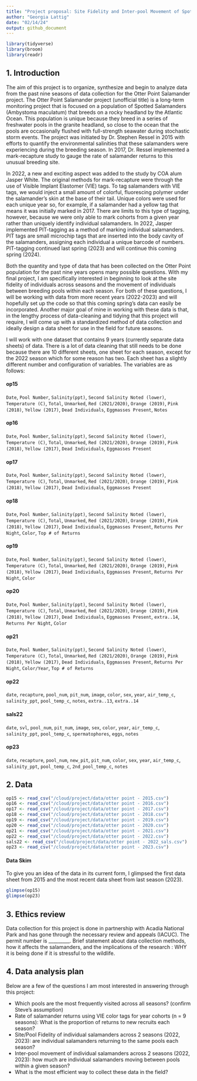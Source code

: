```yaml
---
title: "Project proposal: Site Fidelity and Inter-pool Movement of Spotted Salamanders by the Sea"
author: "Georgia Lattig"
date: "02/14/24"
output: github_document
---
```


```r
library(tidyverse)
library(broom)
library(readr)
```

## 1. Introduction

The aim of this project is to organize, synthesize and begin to analyze data from the past nine seasons of data collection for the Otter Point Salamander project. The Otter Point Salamander project (unofficial title) is a long-term monitoring project that is focused on a population of Spotted Salamanders (Ambystoma maculatum) that breeds on a rocky headland by the Atlantic Ocean. This population is unique because they breed in a series of freshwater pools in the granite headland, so close to the ocean that the pools are occasionally flushed with full-strength seawater during stochastic storm events. The project was initiated by Dr. Stephen Ressel in 2015 with efforts to quantify the environmental salinities that these salamanders were experiencing during the breeding season. In 2017, Dr. Ressel implemented a mark-recapture study to gauge the rate of salamander returns to this unusual breeding site. 

In 2022, a new and exciting aspect was added to the study by COA alum Jasper White. The original methods for mark-recapture were through the use of Visible Implant Elastomer (VIE) tags. To tag salamanders with VIE tags, we would inject a small amount of colorful, fluorescing polymer under the salamander's skin at the base of their tail. Unique colors were used for each unique year so, for example, if a salamander had a yellow tag that means it was initially marked in 2017. There are limits to this type of tagging, however, because we were only able to mark cohorts from a given year rather than uniquely identify individual salamanders. In 2022, Jasper implemented PIT-tagging as a method of marking individual salamanders. PIT tags are small microchip tags that are inserted into the body cavity of the salamanders, assigning each individual a unique barcode of numbers. PIT-tagging continued last spring (2023) and will continue this coming spring (2024). 

Both the quantity and type of data that has been collected on the Otter Point population for the past nine years opens many possible questions. With my final project, I am specifically interested in beginning to look at the site fidelity of individuals across seasons and the movement of individuals between breeding pools within each season. For both of these questions, I will be working with data from more recent years (2022-2023) and will hopefully set up the code so that this coming spring's data can easily be incorporated. Another major goal of mine in working with these data is that, in the lengthy process of data-cleaning and tidying that this project will require, I will come up with a standardized method of data collection and ideally design a data sheet for use in the field for future seasons.


I will work with one dataset that contains 9 years (currently separate data sheets) of data. There is a lot of data cleaning that still needs to be done because there are 10 different sheets, one sheet for each season, except for the 2022 season which for some reason has two. Each sheet has a slightly different number and configuration of variables. The variables are as follows:

#### op15
`Date`, `Pool Number`, `Salinity(ppt)`, `Second Salinity Noted (lower)`, `Temperature (C)`, `Total`, `Unmarked`, `Red (2021/2020)`, `Orange (2019)`, `Pink (2018)`, `Yellow (2017)`, `Dead Individuals`, `Eggmasses Present`, `Notes`

#### op16
`Date`, `Pool Number`, `Salinity(ppt)`, `Second Salinity Noted (lower)`, `Temperature (C)`, `Total`, `Unmarked`, `Red (2021/2020)`, `Orange (2019)`, `Pink (2018)`, `Yellow (2017)`, `Dead Individuals`, `Eggmasses Present`

#### op17
`Date`, `Pool Number`, `Salinity(ppt)`, `Second Salinity Noted (lower)`, `Temperature (C)`, `Total`, `Unmarked`, `Red (2021/2020)`, `Orange (2019)`, `Pink (2018)`, `Yellow (2017)`, `Dead Individuals`, `Eggmasses Present`

#### op18
`Date`, `Pool Number`, `Salinity(ppt)`, `Second Salinity Noted (lower)`, `Temperature (C)`, `Total`, `Unmarked`, `Red (2021/2020)`, `Orange (2019)`, `Pink (2018)`, `Yellow (2017)`, `Dead Individuals`, `Eggmasses Present`, `Returns Per Night`, `Color`, `Top # of Returns`

#### op19
`Date`, `Pool Number`, `Salinity(ppt)`, `Second Salinity Noted (lower)`, `Temperature (C)`, `Total`, `Unmarked`, `Red (2021/2020)`, `Orange (2019)`, `Pink (2018)`, `Yellow (2017)`, `Dead Individuals`, `Eggmasses Present`, `Returns Per Night`, `Color`

#### op20
`Date`, `Pool Number`, `Salinity(ppt)`, `Second Salinity Noted (lower)`, `Temperature (C)`, `Total`, `Unmarked`, `Red (2021/2020)`, `Orange (2019)`, `Pink (2018)`, `Yellow (2017)`, `Dead Individuals`, `Eggmasses Present`, `extra..14`, `Returns Per Night`, `Color`

#### op21
`Date`, `Pool Number`, `Salinity(ppt)`, `Second Salinity Noted (lower)`, `Temperature (C)`, `Total`, `Unmarked`, `Red (2021/2020)`, `Orange (2019)`, `Pink (2018)`, `Yellow (2017)`, `Dead Individuals`, `Eggmasses Present`, `Returns Per Night`, `Color/Year`, `Top # of Returns`

#### op22
`date`, `recapture`, `pool_num`, `pit_num`, `image`, `color`, `sex`, `year`, `air_temp_c`, `salinity_ppt`, `pool_temp_c`, `notes`, `extra..13`, `extra..14`

#### sals22
`date`, `svl`, `pool_num`, `pit_num`, `image`, `sex`, `color`, `year`, `air_temp_c`, `salinity_ppt`, `pool_temp_c`, `spermatophores`, `eggs`, `notes`

#### op23 
`date`, `recapture`, `pool_num`, `new_pit`, `pit_num`, `color`, `sex`, `year`, `air_temp_c`, `salinity_ppt`, `pool_temp_c`, `2nd_pool_temp_c`, `notes`


## 2. Data

```r
op15 <- read_csv("/cloud/project/data/otter point - 2015.csv")
op16 <- read_csv("/cloud/project/data/otter point - 2016.csv")
op17 <- read_csv("/cloud/project/data/otter point - 2017.csv")
op18 <- read_csv("/cloud/project/data/otter point - 2018.csv")
op19 <- read_csv("/cloud/project/data/otter point - 2019.csv")
op20 <- read_csv("/cloud/project/data/otter point - 2020.csv")
op21 <- read_csv("/cloud/project/data/otter point - 2021.csv")
op22 <- read_csv("/cloud/project/data/otter point - 2022.csv")
sals22 <- read_csv("/cloud/project/data/otter point - 2022_sals.csv")
op23 <- read_csv("/cloud/project/data/otter point - 2023.csv")
```

#### Data Skim

To give you an idea of the data in its current form, I glimpsed the first data sheet from 2015 and the most recent data sheet from last season (2023).

```r
glimpse(op15)
glimpse(op23)
```

## 3. Ethics review

Data collection for this project is done in partnership with Acadia National Park and has gone through the necessary review and appeals (IACUC). The permit number is _________. Brief statement about data collection methods, how it affects the salamanders, and the implications of the research : WHY it is being done if it is stressful to the wildlife.

## 4. Data analysis plan

Below are a few of the questions I am most interested in answering through this project:

* Which pools are the most frequently visited across all seasons? (confirm Steve's assumption)
* Rate of salamander returns using VIE color tags for year cohorts (n = 9 seasons): What is the proportion of returns to new recruits each season?
* Site/Pool Fidelity of individual salamanders across 2 seasons (2022, 2023): are individual salamanders returning to the same pools each season?
* Inter-pool movement of individual salamanders across 2 seasons (2022, 2023): how much are individual salamanders moving between pools within a given season?
* What is the most efficient way to collect these data in the field?

